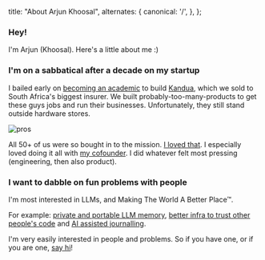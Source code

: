   title: "About Arjun Khoosal",
  alternates: {
    canonical: '/',
  },
};

### Hey!

I'm Arjun (Khoosal). Here's a little about me :)

### I'm on a sabbatical after a decade on my startup

I bailed early on [becoming an academic](https://scholar.google.com/citations?user=UGUQ_WsAAAAJ&hl=en) to build [Kandua](https://kandua.com/-/about), which we sold to South Africa's biggest insurer. We built probably-too-many-products to get these guys jobs and run their businesses. Unfortunately, they still stand outside hardware stores.

![pros](/images/artisans_2_black_and_white.jpeg)

All 50+ of us were so bought in to the mission. [I loved that](https://www.youtube.com/watch?v=GROztu3bu9g). I especially loved doing it all with [my cofounder](https://www.linkedin.com/in/sayo-folawiyo-4919b160/?originalSubdomain=uk). I did whatever felt most pressing (engineering, then also product).

### I want to dabble on fun problems with people

I'm most interested in LLMs, and Making The World A Better Place™. 

For example: [private and portable LLM memory](https://asterisk.chat), [better infra to trust other people's code](/little-guys) and [AI assisted journalling](/conversational-journal).

I'm very easily interested in people and problems. So if you have one, or if you are one, [say hi](mailto:hi@arjun.md)!